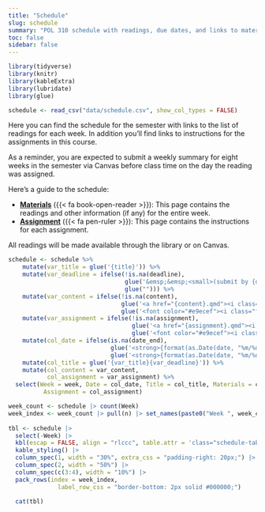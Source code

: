 ```yaml
---
title: "Schedule"
slug: schedule
summary: "POL 310 schedule with readings, due dates, and links to materials."
toc: false
sidebar: false
---
```


```r
library(tidyverse)
library(knitr)
library(kableExtra)
library(lubridate)
library(glue)

schedule <- read_csv("data/schedule.csv", show_col_types = FALSE) 
```

Here you can find the schedule for the semester with links to the list of readings for each week. In addition you'll find links to instructions for the assignments in this course.

As a reminder, you are expected to submit a weekly summary for eight weeks in the semester via Canvas before class time on the day the reading was assigned.


Here's a guide to the schedule:

- [**Materials**](/content/) ({{< fa book-open-reader >}}): This page contains the readings and other information (if any) for the entire week.
- [**Assignment**](/assignment/) ({{< fa pen-ruler >}}): This page contains the instructions for each assignment.

All readings will be made available through the library or on Canvas.

 
```r
schedule <- schedule %>%  
    mutate(var_title = glue('{title}')) %>%
    mutate(var_deadline = ifelse(!is.na(deadline),
                                 glue('&emsp;&emsp;<small>(submit by {deadline})</small>'),
                                 glue(""))) %>%
    mutate(var_content = ifelse(!is.na(content),
                                glue('<a href="{content}.qmd"><i class="fa-solid fa-book-open-reader fa-lg"></i></a>'),
                                glue('<font color="#e9ecef"><i class="fa-solid fa-book-open-reader fa-lg"></i></font>'))) %>%
    mutate(var_assignment = ifelse(!is.na(assignment),
                                   glue('<a href="{assignment}.qmd"><i class="fa-solid fa-pen-ruler fa-lg"></i></a>'),
                                   glue('<font color="#e9ecef"><i class="fa-solid fa-pen-ruler fa-lg"></i></font>'))) %>%
    mutate(col_date = ifelse(is.na(date_end),
                             glue('<strong>{format(as.Date(date, "%m/%d/%y"), "%B %e")}</strong>'),
                             glue('<strong>{format(as.Date(date, "%m/%d/%y"), "%B %e")}</strong>–<strong>{format(as.Date(date_end, "%m/%d/%y"), "%B %e")}</strong>'))) %>%
    mutate(col_title = glue('{var_title}{var_deadline}')) %>%
    mutate(col_content = var_content,
           col_assignment = var_assignment) %>%
  select(Week = week, Date = col_date, Title = col_title, Materials = col_content,
          Assignment = col_assignment) 

week_count <- schedule |> count(Week)
week_index <- week_count |> pull(n) |> set_names(paste0("Week ", week_count$Week))
 
tbl <- schedule |>
  select(-Week) |>
  kbl(escap = FALSE, align = "rlccc", table.attr = 'class="schedule-table"') |>
  kable_styling() |>
  column_spec(1, width = "30%", extra_css = "padding-right: 20px;") |>  
  column_spec(2, width = "50%") |>  
  column_spec(c(3:4), width = "10%") |>
  pack_rows(index = week_index,
              label_row_css = "border-bottom: 2px solid #000000;")

  cat(tbl)
```
  
